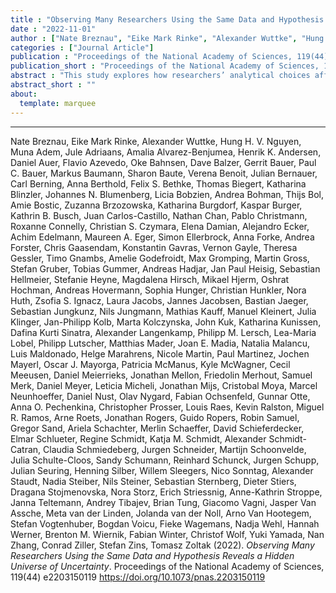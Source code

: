 ```yaml
---
title : "Observing Many Researchers Using the Same Data and Hypothesis Reveals a Hidden Universe of Uncertainty"
date : "2022-11-01"
author : ["Nate Breznau", "Eike Mark Rinke", "Alexander Wuttke", "Hung H. V. Nguyen", "Muna Adem", "Jule Adriaans", "Amalia Alvarez-Benjumea", "Henrik K. Andersen", "Daniel Auer", "Flavio Azevedo", "Oke Bahnsen", "Dave Balzer", "Gerrit Bauer", "Paul C. Bauer", "Markus Baumann", "Sharon Baute", "Verena Benoit", "Julian Bernauer", "Carl Berning", "Anna Berthold", "Felix S. Bethke", "Thomas Biegert", "Katharina Blinzler", "Johannes N. Blumenberg", "Licia Bobzien", "Andrea Bohman", "Thijs Bol", "Amie Bostic", "Zuzanna Brzozowska", "Katharina Burgdorf", "Kaspar Burger", "Kathrin B. Busch", "Juan Carlos-Castillo", "Nathan Chan", "Pablo Christmann", "Roxanne Connelly", "Christian S. Czymara", "Elena Damian", "Alejandro Ecker", "Achim Edelmann", "Maureen A. Eger", "Simon Ellerbrock", "Anna Forke", "Andrea Forster", "Chris Gaasendam", "Konstantin Gavras", "Vernon Gayle", "Theresa Gessler", "Timo Gnambs", "Amelie Godefroidt", "Max Gromping", "Martin Gross", "Stefan Gruber", "Tobias Gummer", "Andreas Hadjar", "Jan Paul Heisig", "Sebastian Hellmeier", "Stefanie Heyne", "Magdalena Hirsch", "Mikael Hjerm", "Oshrat Hochman", "Andreas Hovermann", "Sophia Hunger", "Christian Hunkler", "Nora Huth", "Zsofia S. Ignacz", "Laura Jacobs", "Jannes Jacobsen", "Bastian Jaeger", "Sebastian Jungkunz", "Nils Jungmann", "Mathias Kauff", "Manuel Kleinert", "Julia Klinger", "Jan-Philipp Kolb", "Marta Kolczynska", "John Kuk", "Katharina Kunissen", "Dafina {Kurti Sinatra}", "Alexander Langenkamp", "Philipp M. Lersch", "Lea-Maria Lobel", "Philipp Lutscher", "Matthias Mader", "Joan E. Madia", "Natalia Malancu", "Luis Maldonado", "Helge Marahrens", "Nicole Martin", "Paul Martinez", "Jochen Mayerl", "Oscar J. Mayorga", "Patricia McManus", "Kyle McWagner", "Cecil Meeusen", "Daniel Meierrieks", "Jonathan Mellon", "Friedolin Merhout", "Samuel Merk", "Daniel Meyer", "Leticia Micheli", "Jonathan Mijs", "Cristobal Moya", "Marcel Neunhoeffer", "Daniel Nust", "Olav Nygard", "Fabian Ochsenfeld", "Gunnar Otte", "Anna O. Pechenkina", "Christopher Prosser", "Louis Raes", "Kevin Ralston", "Miguel R. Ramos", "Arne Roets", "Jonathan Rogers", "Guido Ropers", "Robin Samuel", "Gregor Sand", "Ariela Schachter", "Merlin Schaeffer", "David Schieferdecker", "Elmar Schlueter", "Regine Schmidt", "Katja M. Schmidt", "Alexander Schmidt-Catran", "Claudia Schmiedeberg", "Jurgen Schneider", "Martijn Schoonvelde", "Julia Schulte-Cloos", "Sandy Schumann", "Reinhard Schunck", "Jurgen Schupp", "Julian Seuring", "Henning Silber", "Willem Sleegers", "Nico Sonntag", "Alexander Staudt", "Nadia Steiber", "Nils Steiner", "Sebastian Sternberg", "Dieter Stiers", "Dragana Stojmenovska", "Nora Storz", "Erich Striessnig", "Anne-Kathrin Stroppe", "Janna Teltemann", "Andrey Tibajev", "Brian Tung", "Giacomo Vagni", "Jasper {Van Assche}", "Meta {van der Linden}", "Jolanda {van der Noll}", "Arno {Van Hootegem}", "Stefan Vogtenhuber", "Bogdan Voicu", "Fieke Wagemans", "Nadja Wehl", "Hannah Werner", "Brenton M. Wiernik", "Fabian Winter", "Christof Wolf", "Yuki Yamada", "Nan Zhang", "Conrad Ziller", "Stefan Zins", "Tomasz Zoltak"]
categories : ["Journal Article"]
publication : "Proceedings of the National Academy of Sciences, 119(44) e2203150119  [https://doi.org/10.1073/pnas.2203150119](https://doi.org/10.1073/pnas.2203150119)"
publication_short : "Proceedings of the National Academy of Sciences, 119(44) e2203150119  [https://doi.org/10.1073/pnas.2203150119](https://doi.org/10.1073/pnas.2203150119)"
abstract : "This study explores how researchers’ analytical choices affect the reliability of scientific findings. Most discussions of reliability problems in science focus on systematic biases. We broaden the lens to emphasize the idiosyncrasy of conscious and unconscious decisions that researchers make during data analysis. We coordinated 161 researchers in 73 research teams and observed their research decisions as they used the same data to independently test the same prominent social science hypothesis: that greater immigration reduces support for social policies among the public. In this typical case of social science research, research teams reported both widely diverging numerical findings and substantive conclusions despite identical start conditions. Researchers’ expertise, prior beliefs, and expectations barely predict the wide variation in research outcomes. More than 95% of the total variance in numerical results remains unexplained even after qualitative coding of all identifiable decisions in each team’s workflow. This reveals a universe of uncertainty that remains hidden when considering a single study in isolation. The idiosyncratic nature of how researchers’ results and conclusions varied is a previously underappreciated explanation for why many scientific hypotheses remain contested. These results call for greater epistemic humility and clarity in reporting scientific findings."
abstract_short : ""
about:
  template: marquee
---
```

---


::: {.callout-note title="How to cite this work"}

Nate Breznau, Eike Mark Rinke, Alexander Wuttke, Hung H. V. Nguyen, Muna Adem, Jule Adriaans, Amalia Alvarez-Benjumea, Henrik K. Andersen, Daniel Auer, Flavio Azevedo, Oke Bahnsen, Dave Balzer, Gerrit Bauer, Paul C. Bauer, Markus Baumann, Sharon Baute, Verena Benoit, Julian Bernauer, Carl Berning, Anna Berthold, Felix S. Bethke, Thomas Biegert, Katharina Blinzler, Johannes N. Blumenberg, Licia Bobzien, Andrea Bohman, Thijs Bol, Amie Bostic, Zuzanna Brzozowska, Katharina Burgdorf, Kaspar Burger, Kathrin B. Busch, Juan Carlos-Castillo, Nathan Chan, Pablo Christmann, Roxanne Connelly, Christian S. Czymara, Elena Damian, Alejandro Ecker, Achim Edelmann, Maureen A. Eger, Simon Ellerbrock, Anna Forke, Andrea Forster, Chris Gaasendam, Konstantin Gavras, Vernon Gayle, Theresa Gessler, Timo Gnambs, Amelie Godefroidt, Max Gromping, Martin Gross, Stefan Gruber, Tobias Gummer, Andreas Hadjar, Jan Paul Heisig, Sebastian Hellmeier, Stefanie Heyne, Magdalena Hirsch, Mikael Hjerm, Oshrat Hochman, Andreas Hovermann, Sophia Hunger, Christian Hunkler, Nora Huth, Zsofia S. Ignacz, Laura Jacobs, Jannes Jacobsen, Bastian Jaeger, Sebastian Jungkunz, Nils Jungmann, Mathias Kauff, Manuel Kleinert, Julia Klinger, Jan-Philipp Kolb, Marta Kolczynska, John Kuk, Katharina Kunissen, Dafina Kurti Sinatra, Alexander Langenkamp, Philipp M. Lersch, Lea-Maria Lobel, Philipp Lutscher, Matthias Mader, Joan E. Madia, Natalia Malancu, Luis Maldonado, Helge Marahrens, Nicole Martin, Paul Martinez, Jochen Mayerl, Oscar J. Mayorga, Patricia McManus, Kyle McWagner, Cecil Meeusen, Daniel Meierrieks, Jonathan Mellon, Friedolin Merhout, Samuel Merk, Daniel Meyer, Leticia Micheli, Jonathan Mijs, Cristobal Moya, Marcel Neunhoeffer, Daniel Nust, Olav Nygard, Fabian Ochsenfeld, Gunnar Otte, Anna O. Pechenkina, Christopher Prosser, Louis Raes, Kevin Ralston, Miguel R. Ramos, Arne Roets, Jonathan Rogers, Guido Ropers, Robin Samuel, Gregor Sand, Ariela Schachter, Merlin Schaeffer, David Schieferdecker, Elmar Schlueter, Regine Schmidt, Katja M. Schmidt, Alexander Schmidt-Catran, Claudia Schmiedeberg, Jurgen Schneider, Martijn Schoonvelde, Julia Schulte-Cloos, Sandy Schumann, Reinhard Schunck, Jurgen Schupp, Julian Seuring, Henning Silber, Willem Sleegers, Nico Sonntag, Alexander Staudt, Nadia Steiber, Nils Steiner, Sebastian Sternberg, Dieter Stiers, Dragana Stojmenovska, Nora Storz, Erich Striessnig, Anne-Kathrin Stroppe, Janna Teltemann, Andrey Tibajev, Brian Tung, Giacomo Vagni, Jasper Van Assche, Meta van der Linden, Jolanda van der Noll, Arno Van Hootegem, Stefan Vogtenhuber, Bogdan Voicu, Fieke Wagemans, Nadja Wehl, Hannah Werner, Brenton M. Wiernik, Fabian Winter, Christof Wolf, Yuki Yamada, Nan Zhang, Conrad Ziller, Stefan Zins, Tomasz Zoltak (2022). *Observing Many Researchers Using the Same Data and Hypothesis Reveals a Hidden Universe of Uncertainty*. Proceedings of the National Academy of Sciences, 119(44) e2203150119  [https://doi.org/10.1073/pnas.2203150119](https://doi.org/10.1073/pnas.2203150119)

:::

